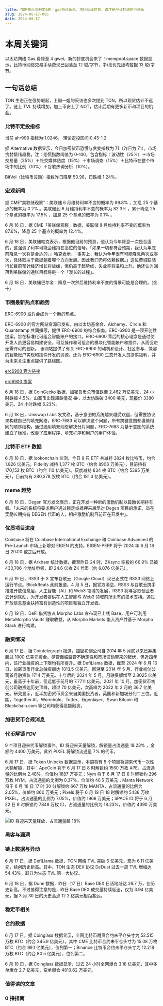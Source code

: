 ```yaml
---
title: 加密货币周刊第6期：gas持续新低，市场低迷时刻，谁才是应该抄底的价值币
slug: 2024-06-17-006
date: 2024-06-17
---
```


# 本周关键词

以太坊网络 Gas 费降至 4 gwei，新的抄底机会来了！mempool.space 数据显示，比特币网络交易手续费现已回落至 12 聪/字节，中/高优先级均暂报 13 聪/字节。

## 一句话总结

TON 生态正在强势崛起，上周一姐的采访也多次提到 TON，所以现货估计不远了。链上 TVL 持续增加，加上币安上了 NOT，估计后期有更多新币和项目的机会。

### 比特币定投指标

当前 ahr999 指标为:1.0246， 理论定投区间:0.45-1.2

据 Alternative 数据显示，今日加密货币恐慌与贪婪指数为 71（昨日为 71），市场贪婪情绪趋稳。注：恐慌指数阈值为 0-100，包含指标：波动性（25%）＋市场交易量（25%）＋社交媒体热度（15%）＋市场调查（15%）＋比特币在整个市场中的比例（10%）＋谷歌热词分析（10%）。

BitVol（比特币波动）指数昨日降至 50.96，日跌幅 1.24%。

### 宏观新闻

据 CME“美联储观察”：美联储 6 月维持利率不变的概率为 99.8% ，加息 25 个基点的概率为 0.2% 。美联储到 8 月维持利率不变的概率为 82.3% ，累计降息 25 个基点的概率为 17.5% ，加息 25 个基点的概率为 0.1% 。

6 月 16 日，据 CME「美联储观察」数据，美联储 8 月维持利率不变的概率为 87.6%，降息 25 个基点的概率为 12.4%。

6 月 18 日，美联储哈克表示，根据他目前的预测，他认为今年降息一次是合适的，这强调了利率可能会维持在高位的信号。「如果一切都符合预期，我认为年底前降息一次将是合适的，」哈克表示，「事实上，我认为今年很有可能降息两次或零次，具体取决于数据朝着哪个方向发展。因此我们仍将依赖数据。」这位费城联储行长目前预计经济增长将放缓，但仍高于趋势线，失业率将温和上升。他还认为回落到美联储的通胀目标将是一个「漫长的过程」。

6 月 18 日，美联储巴尔金：降息一次然后维持利率不变的情景可能是合理的。(金十)

### 币圈最新热点和趋势

ERC-6900 或许会成为一个新的热点。

ERC-6900 的官方网站资源已发布，由以太坊基金会、Alchemy、Circle 和 Quantstamp 共同撰写，提供 ERC-6900 的综合指南。ERC-6900 是一项开创性提案，旨在标准化可组合智能账户的接口。ERC-6900 背后的核心理念是通过使开发人员更容易构建安全，可互操作和可组合的模块化智能帐户和插件，从而促进无需许可的创新。
该网站提供了有关 ERC-6900 的动机和设计、社区参与、兼容的智能账户实现和插件开发的资源，还为 ERC-6900 生态开发人员提供福利，并为未来关注重点提供了路线图。

[erc6900 官方链接 ](https://www.erc6900.io/)

[erc6900 提案](https://eips.ethereum.org/EIPS/eip-6900)

6 月 18 日，据 CoinGecko 数据，加密货币总市值跌至 2.462 万亿美元，24 小时跌幅 4.5%。山寨币出现超跌情况 😂，以太坊跌破 3400 美元，现报价 3380 美元，24 小时跌幅 6.23%。

6 月 18 日，Uniswap Labs 发文称，基于意图的系统越来越受欢迎，但需要协议来构建自己的填充网络，ERC-7683 可以解决这个问题，所有跨链意图都遵循相同的顺序结构，通过通用填充网络解决分片问题，ERC-7683 为基于意图的系统建立了标准，改善了应用程序、填充程序和用户的用户体验。

### 比特币 ETF 数据

6 月 18 日，据 lookonchain 监测，今日 9 只 ETF 共减持 2824 枚比特币，约合 1.826 亿美元。Fidelity 减持 1,377 枚 BTC（约合 8906 万美元），目前持有 170,152 枚 BTC（约合 110 亿美元）。灰度减持 834 枚 BTC（约合 5395 万美元），目前持有 280,378 股枚 BTC（约合 181.3 亿美元）。

### meme 趋势

6 月 18 日，Degen 官方发文表示，正在开发一种新的激励机制以鼓励长期持有者。「未来的系统将要求用户通过锁定或抵押来展示对 Degen 项目的承诺，旨在奖励长期持有 DEGEN 代币的人，相应激励机制目前正在开发中」。

### 优质项目进度

Coinbase 将在 Coinbase International Exchange 和 Coinbase Advanced 的 Pre-Launch 市场上新增对 EIGEN 的支持，EIGEN-PERP 将于 2024 年 6 月 18 日 20:00 或之后开放。

6 月 18 日，据 Arkham 统计数据，截至昨日 24 时，ZKsync 空投的 66.9% 已被 430,706 个地址申领，即 24.6 亿枚 ZK 代币（约 6.076 亿美元）。

6 月 19 日，RSS3 于 X 宣布谷歌云（Google Cloud）现已正式在 RSS3 网络上运行节点。BlockBeats 此前报道，4 月 5 日，据官方消息，RSS3 与谷歌云携手推进开放信息层，人工智能（AI）和 Web3 领域的发展，RSS3 将与谷歌创业者云计划联动，为开发者提供在人工智能与 Web3 领域前所未有的技术支持。通过开放信息基金扶持富有创造性的项目和独立开发者。

6 月 19 日，DeFi 借贷协议 Morpho Labs 宣布现已上线 Base，用户可利用 MetaMorpho Vaults 赚取收益，从 Morpho Markets 借入资产并基于 Morpho Stack 进行构建。

### 融资情况

6 月 17 日，据 Cointelegraph 报道，加密初创公司自 2014 年 5 月底以来已筹集超过 1000 亿美元资金。尽管面临监管不确定性和市场波动带来的起伏，但近四年内，该行业融资的上下限均有所提升。据 DefiLlama 数据，截至 2024 年 6 月 16 日，加密货币行业总融资额达 1013.5 亿美元。回溯至 2014 年 5 月，行业初创公司首月融资仅 1714 万美元。十年后的 2024 年 5 月，月融资额增至 2.8025 亿美元，虽高于十年前，但远低于前月的 7.7711 亿美元。2021 年 10 月，加密货币初创公司融资达历史顶峰，超过 70 亿美元，次高峰为 2022 年 2 月的 36.7 亿美元。研究显示，近半加密货币资金来自美国投资者，英国和新加坡分列二三位。近期，Together.AI、Wormhole、Totter、Eigenlayer、Swan Bitcoin 和 Blockchain.com 等公司均获得高额融资。

### 加密货币合规消息

### 代币解锁 FDV

9 个项目迎来代币解锁事件。ID 将迎来天量解锁，解锁量占流通量 18.23% ，金额约 4400 万美元。此外 PIXEL 将解锁流通量 7% 的代币。

6 月 17 日，据 Token Unlocks 数据显示，本周将有 5 个项目将迎来代币一次性大额解锁，其中：ApeCoin 将于 6 月 17 日 8 时解锁约 1560 万枚 APE，占流通量的比例为 2.48%，价值约 1687 万美元；Nym 将于 6 月 17 日 8 时解锁约 296 万枚 NYM，占流通量的比例为 0.37%，价值约 40.5 万美元；Manta Network 将于 6 月 18 日 17 时 30 分解锁约 667 万枚 MANTA，占流通量的比例为 2.05%，价值约 860 万美元；Pixels 将于 6 月 19 日 18 时解锁约 5438 万枚 PIXEL，占流通量的比例为 7.05%，价值约 1968 万美元；SPACE ID 将于 6 月 22 日 8 时解锁约 7849 万枚 ID，占流通量的比例为 18.23%，价值约 4390 万美元。

![ID 将迎来天量释放，占流通量超 18%](https://s2.northamericancoloniesindependence.com/news/other/20240616/f298b31694d1297df2b61f2cdf6cd3b8.jpg)

### 黑客与漏洞

### 链上数据与异动

6 月 17 日，据 DefiLlama 数据，TON 网络 TVL 突破 6 亿美元，现为 6.11 亿美元，续创历史新高。其中，TON 生态 DEX 协议 DeDust 过去一周 TVL 增幅达 54.43%，跃升为生态 TVL 第一大协议。

6 月 18 日，据 Dune 数据，昨日（17 日）Base DEX 日活地址达 26.7 万，创历史新高。不过值得注意的是，昨日 Base DEX 成交量持续低迷，仅为 3.94 亿美元，据 3 月 30 日的历史高点 12.2 亿美元相距甚远。

### 稳定币相关

### 合约数据

6 月 17 日，据 Coinglass 数据显示，全网比特币期货合约未平仓头寸为 52.515 万枚 BTC（约合 345.9 亿美元）。其中 CME 比特币合约未平仓头寸为 15.08 万枚 BTC（约合 99.1 亿美元），位列第一；Binance 比特币合约未平仓头寸为 12.218 万枚 BTC（约合 80.5 亿美元），位列第二。

6 月 18 日，据 Coinglass 数据显示，过去 24 小时全网爆仓 3.18 亿美元，其中多单爆仓 2.7 亿美元，空单爆仓 4810.62 万美元。

### 值得读的文章

### 0 撸指南
